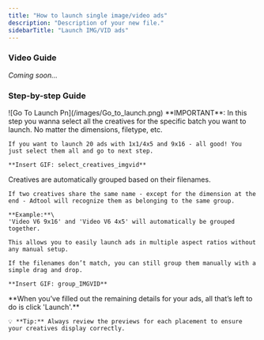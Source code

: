 ```yaml
---
title: "How to launch single image/video ads"
description: "Description of your new file."
sidebarTitle: "Launch IMG/VID ads"
---
```


### Video Guide

_Coming soon..._

### Step-by-step Guide

<Steps>
  <Step title="Go to 'Launch' and click 'Select Creatives'">
    ![Go To Launch Pn](/images/Go_to_launch.png)
  </Step>
  <Step title="Select the creatives for your IMG/VID ads and click 'Continue'">
    **IMPORTANT**: In this step you wanna select all the creatives for the specific batch you want to launch. No matter the dimensions, filetype, etc.

    If you want to launch 20 ads with 1x1/4x5 and 9x16 - all good! You just select them all and go to next step.

    **Insert GIF: select_creatives_imgvid**
  </Step>
  <Step title="Next step is to group creatives for the IMG/VID ads">
    Creatives are automatically grouped based on their filenames.

    If two creatives share the same name - except for the dimension at the end - Adtool will recognize them as belonging to the same group.

    **Example:**\
    'Video V6 9x16' and 'Video V6 4x5' will automatically be grouped together.

    This allows you to easily launch ads in multiple aspect ratios without any manual setup.

    If the filenames don’t match, you can still group them manually with a simple drag and drop.

    **Insert GIF: group_IMGVID**
  </Step>
  <Step title="Now you can click “Continue” to start adding your primary text and other details.">
    **When you’ve filled out the remaining details for your ads, all that’s left to do is click 'Launch'.**

    💡 **Tip:** Always review the previews for each placement to ensure your creatives display correctly.
  </Step>
</Steps>